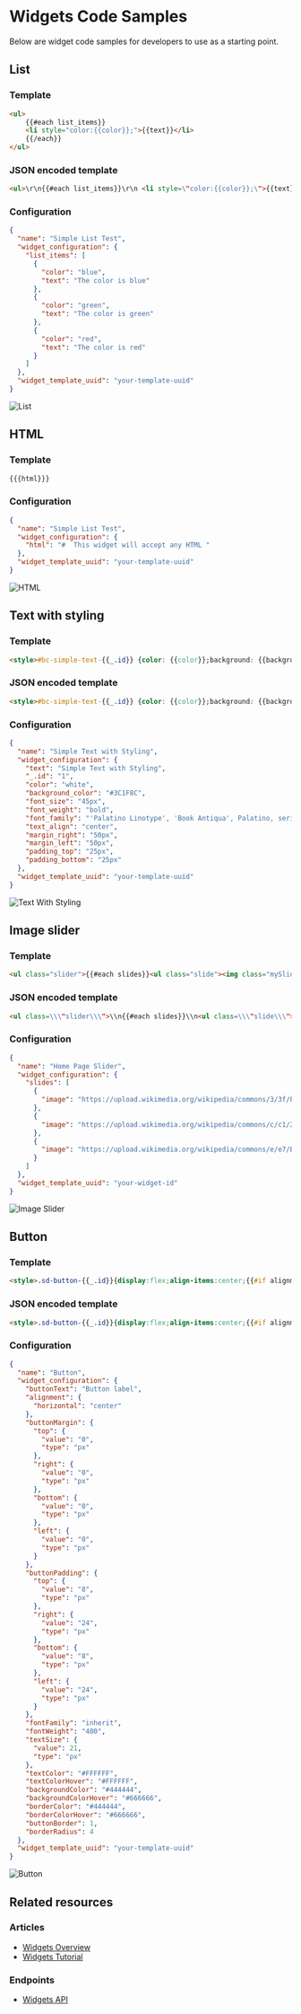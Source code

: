 # Widgets Code Samples



Below are widget code samples for developers to use as a starting point.

## List

### Template

```html showLineNumbers copy
<ul>
    {{#each list_items}}
    <li style="color:{{color}};">{{text}}</li>
    {{/each}}
</ul>
```

### JSON encoded template

```html showLineNumbers copy
<ul>\r\n{{#each list_items}}\r\n <li style=\"color:{{color}};\">{{text}}<\/li>\r\n{{\/each}}\r\n<\/ul>
```

### Configuration

```json showLineNumbers copy
{
  "name": "Simple List Test",
  "widget_configuration": {
    "list_items": [
      {
        "color": "blue",
        "text": "The color is blue"
      },
      {
        "color": "green",
        "text": "The color is green"
      },
      {
        "color": "red",
        "text": "The color is red"
      }
    ]
  },
  "widget_template_uuid": "your-template-uuid"
}
```

![List](https://raw.githubusercontent.com/bigcommerce/dev-docs/master/assets/images/widgets-code-samples-01.png "List")

## HTML

### Template

```html showLineNumbers copy
{{{html}}}
```

### Configuration

```json showLineNumbers copy
{
  "name": "Simple List Test",
  "widget_configuration": {
    "html": "#  This widget will accept any HTML "
  },
  "widget_template_uuid": "your-template-uuid"
}
```

![HTML](https://raw.githubusercontent.com/bigcommerce/dev-docs/master/assets/images/widgets-code-samples-01.png "HTML")

## Text with styling

### Template

```html showLineNumbers copy
<style>#bc-simple-text-{{_.id}} {color: {{color}};background: {{background_color}};font-size: {{font_size}};font-style: {{font_style}};font-weight: {{font_weight}};font-family: {{font_family}};text-align: {{text_align}};margin-top: {{margin_top}};margin-bottom: {{margin_bottom}};margin-left: {{margin_left}};margin-right: {{margin_right}};padding-top: {{padding_top}};padding-bottom: {{padding_bottom}};padding-left: {{padding_left}};padding-right: {{padding_right}};}</style><p id='bc-simple-text-{{_.id}}'>{{text}}</p>
```

### JSON encoded template

```html showLineNumbers copy
<style>#bc-simple-text-{{_.id}} {color: {{color}};background: {{background_color}};font-size: {{font_size}};font-style: {{font_style}};font-weight: {{font_weight}};font-family: {{font_family}};text-align: {{text_align}};margin-top: {{margin_top}};margin-bottom: {{margin_bottom}};margin-left: {{margin_left}};margin-right: {{margin_right}};padding-top: {{padding_top}};padding-bottom: {{padding_bottom}};padding-left: {{padding_left}};padding-right: {{padding_right}};}<\/style><p id='bc-simple-text-{{_.id}}'>{{text}}<\/p>
```

### Configuration

```json showLineNumbers copy
{
  "name": "Simple Text with Styling",
  "widget_configuration": {
    "text": "Simple Text with Styling",
    "_.id": "1",
    "color": "white",
    "background_color": "#3C1F8C",
    "font_size": "45px",
    "font_weight": "bold",
    "font_family": "'Palatino Linotype', 'Book Antiqua', Palatino, serif",
    "text_align": "center",
    "margin_right": "50px",
    "margin_left": "50px",
    "padding_top": "25px",
    "padding_bottom": "25px"
  },
  "widget_template_uuid": "your-template-uuid"
}
```


![Text With Styling](https://raw.githubusercontent.com/bigcommerce/dev-docs/master/assets/images/widgets-code-samples-01.png "Text With Styling")

## Image slider

### Template

```html showLineNumbers copy
<ul class="slider">{{#each slides}}<ul class="slide"><img class="mySlides" src="{{image}}"/></ul>{{/each}}</ul><script>var slideIndex=0;carousel();function carousel(){var i;var x=document.getElementsByClassName("mySlides");for (i=0; i < x.length; i++){x[i].style.display="none";}slideIndex++;if (slideIndex > x.length){slideIndex=1}x[slideIndex-1].style.display="block"; setTimeout(carousel, 4000); // Change image every 4 seconds}</script>
```

### JSON encoded template

```html showLineNumbers copy
<ul class=\\\"slider\\\">\\n{{#each slides}}\\n<ul class=\\\"slide\\\"><img class=\\\"mySlides\\\" src=\\\"{{image}}\\\"\/><\/ul>\\n{{\/each}}\\n<\/ul>\\n<script>\\nvar slideIndex = 0;\\ncarousel();\\nfunction carousel() {\\nvar i;\\nvar x = document.getElementsByClassName(\\\"mySlides\\\");\\nfor (i = 0; i < x.length; i++) {\\nx[i].style.display = \\\"none\\\"; \\n}\\nslideIndex++;\\nif (slideIndex > x.length) {slideIndex = 1} \\nx[slideIndex-1].style.display = \\\"block\\\"; \\nsetTimeout(carousel, 4000); \/\/ Change image every 4 seconds\\n}\\n<\/script>
```

### Configuration

```json showLineNumbers copy
{
  "name": "Home Page Slider",
  "widget_configuration": {
    "slides": [
      {
        "image": "https://upload.wikimedia.org/wikipedia/commons/3/3f/Puppy_French_Bulldog.jpg"
      },
      {
        "image": "https://upload.wikimedia.org/wikipedia/commons/c/c1/2009-04-21_APBT_pup_on_deck.jpg"
      },
      {
        "image": "https://upload.wikimedia.org/wikipedia/commons/e/e7/Beagle_puppy_Cadet.jpg"
      }
    ]
  },
  "widget_template_uuid": "your-widget-id"
}
```

![Image Slider](https://raw.githubusercontent.com/bigcommerce/dev-docs/master/assets/images/widgets-code-samples-04.png "Image Slider")

## Button

### Template

```html showLineNumbers copy
<style>.sd-button-{{_.id}}{display:flex;align-items:center;{{#if alignment.horizontal '===' 'center'}}justify-content: center;{{else if alignment.horizontal '===' 'left'}}justify-content: flex-start;{{else if alignment.horizontal '===' 'right'}}justify-content: flex-end;{{/if}}}.sd-button-{{_.id}}a{color:{{textColor}};font-size:{{textSize.value}}{{textSize.type}};font-family:{{fontFamily}};font-weight:{{fontWeight}};padding-top:{{buttonPadding.top.value}}{{buttonPadding.top.type}};padding-right:{{buttonPadding.right.value}}{{buttonPadding.right.type}};padding-bottom:{{buttonPadding.bottom.value}}{{buttonPadding.bottom.type}};padding-left:{{buttonPadding.left.value}}{{buttonPadding.left.type}};margin-top:{{buttonMargin.top.value}}{{buttonMargin.top.type}};margin-right:{{buttonMargin.right.value}}{{buttonMargin.right.type}};margin-bottom:{{buttonMargin.bottom.value}}{{buttonMargin.bottom.type}};margin-left:{{buttonMargin.left.value}}{{buttonMargin.left.type}};text-align:center;text-decoration:none}.sd-button-{{_.id}}a{background-color:{{backgroundColor}};border:{{buttonBorder}}px solid{{borderColor}};border-radius:{{borderRadius}}px}.sd-button-{{_.id}}a:hover{background-color:{{backgroundColorHover}};border-color:{{borderColorHover}};color:{{textColorHover}}}@media only screen and (max-width: 700px){.sd-button-{{_.id}}{}}</style><div class="sd-button-widget sd-button-{{_.id}}"> <a href="{{buttonLink}}" role="button">{{buttonText}}</a></div>
```

### JSON encoded template

```html showLineNumbers copy
<style>.sd-button-{{_.id}}{display:flex;align-items:center;{{#if alignment.horizontal '===' 'center'}}justify-content: center;{{else if alignment.horizontal '===' 'left'}}justify-content: flex-start;{{else if alignment.horizontal '===' 'right'}}justify-content: flex-end;{{\/if}}}.sd-button-{{_.id}}a{color:{{textColor}};font-size:{{textSize.value}}{{textSize.type}};font-family:{{fontFamily}};font-weight:{{fontWeight}};padding-top:{{buttonPadding.top.value}}{{buttonPadding.top.type}};padding-right:{{buttonPadding.right.value}}{{buttonPadding.right.type}};padding-bottom:{{buttonPadding.bottom.value}}{{buttonPadding.bottom.type}};padding-left:{{buttonPadding.left.value}}{{buttonPadding.left.type}};margin-top:{{buttonMargin.top.value}}{{buttonMargin.top.type}};margin-right:{{buttonMargin.right.value}}{{buttonMargin.right.type}};margin-bottom:{{buttonMargin.bottom.value}}{{buttonMargin.bottom.type}};margin-left:{{buttonMargin.left.value}}{{buttonMargin.left.type}};text-align:center;text-decoration:none}.sd-button-{{_.id}}a{background-color:{{backgroundColor}};border:{{buttonBorder}}px solid{{borderColor}};border-radius:{{borderRadius}}px}.sd-button-{{_.id}}a:hover{background-color:{{backgroundColorHover}};border-color:{{borderColorHover}};color:{{textColorHover}}}@media only screen and (max-width: 700px){.sd-button-{{_.id}}{}}<\/style><div class=\"sd-button-widget sd-button-{{_.id}}\"> <a href=\"{{buttonLink}}\" role=\"button\">{{buttonText}}<\/a><\/div>

```

### Configuration

```json showLineNumbers copy
{
  "name": "Button",
  "widget_configuration": {
    "buttonText": "Button label",
    "alignment": {
      "horizontal": "center"
    },
    "buttonMargin": {
      "top": {
        "value": "0",
        "type": "px"
      },
      "right": {
        "value": "0",
        "type": "px"
      },
      "bottom": {
        "value": "0",
        "type": "px"
      },
      "left": {
        "value": "0",
        "type": "px"
      }
    },
    "buttonPadding": {
      "top": {
        "value": "8",
        "type": "px"
      },
      "right": {
        "value": "24",
        "type": "px"
      },
      "bottom": {
        "value": "8",
        "type": "px"
      },
      "left": {
        "value": "24",
        "type": "px"
      }
    },
    "fontFamily": "inherit",
    "fontWeight": "400",
    "textSize": {
      "value": 21,
      "type": "px"
    },
    "textColor": "#FFFFFF",
    "textColorHover": "#FFFFFF",
    "backgroundColor": "#444444",
    "backgroundColorHover": "#666666",
    "borderColor": "#444444",
    "borderColorHover": "#666666",
    "buttonBorder": 1,
    "borderRadius": 4
  },
  "widget_template_uuid": "your-template-uuid"
}
```

![Button](https://raw.githubusercontent.com/bigcommerce/dev-docs/master/assets/images/widgets-code-samples-05.png "Button")

## Related resources

### Articles
* [Widgets Overview](/api-docs/store-management/widgets/overview)
* [Widgets Tutorial](/api-docs/store-management/widgets/tutorials/tutorial)

### Endpoints
* [Widgets API](/docs/rest-content/widgets)